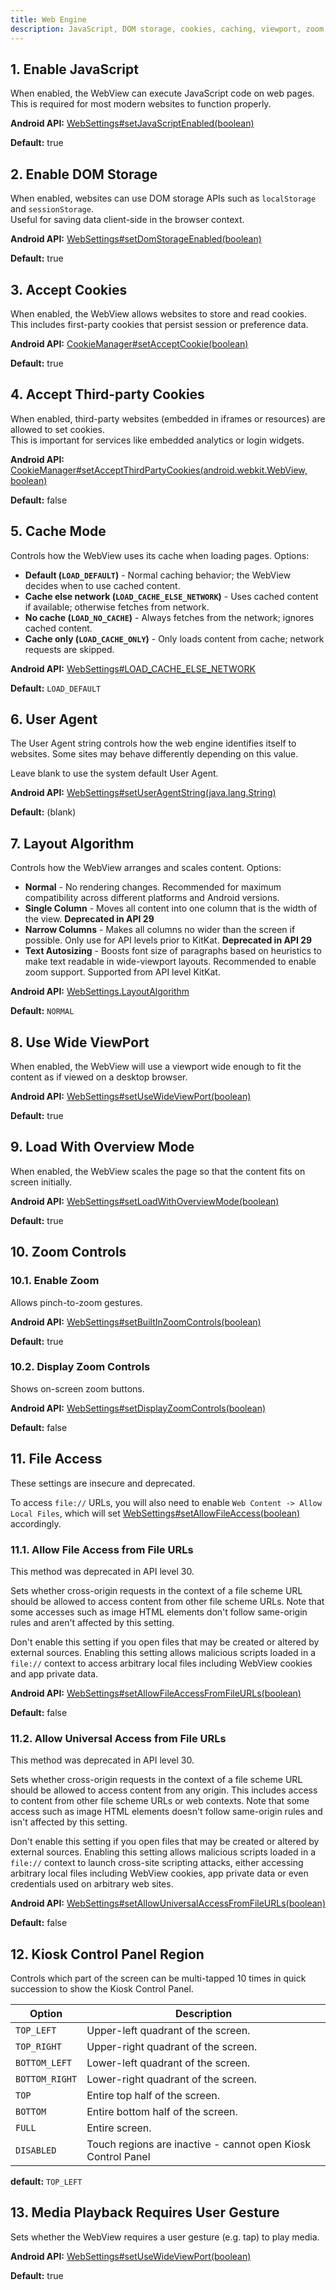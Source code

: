 ```yaml
---
title: Web Engine
description: JavaScript, DOM storage, cookies, caching, viewport, zoom
---
```



## 1. Enable JavaScript

When enabled, the WebView can execute JavaScript code on web pages.  
This is required for most modern websites to function properly.  

**Android API:** [WebSettings#setJavaScriptEnabled(boolean)](https://developer.android.com/reference/android/webkit/WebSettings#setJavaScriptEnabled(boolean))

**Default:** true

## 2. Enable DOM Storage

When enabled, websites can use DOM storage APIs such as `localStorage` and `sessionStorage`.  
Useful for saving data client-side in the browser context.

**Android API:** [WebSettings#setDomStorageEnabled(boolean)](https://developer.android.com/reference/android/webkit/WebSettings#setDomStorageEnabled(boolean))

**Default:** true

## 3. Accept Cookies

When enabled, the WebView allows websites to store and read cookies.  
This includes first-party cookies that persist session or preference data.

**Android API:** [CookieManager#setAcceptCookie(boolean)](https://developer.android.com/reference/android/webkit/CookieManager#setAcceptCookie(boolean))

**Default:** true

## 4. Accept Third-party Cookies

When enabled, third-party websites (embedded in iframes or resources) are allowed to set cookies.  
This is important for services like embedded analytics or login widgets.

**Android API:** [CookieManager#setAcceptThirdPartyCookies(android.webkit.WebView, boolean)](https://developer.android.com/reference/android/webkit/CookieManager#setAcceptThirdPartyCookies(android.webkit.WebView,%20boolean))

**Default:** false

## 5. Cache Mode

Controls how the WebView uses its cache when loading pages. Options:

- **Default (`LOAD_DEFAULT`)** - Normal caching behavior; the WebView decides when to use cached content.  
- **Cache else network (`LOAD_CACHE_ELSE_NETWORK`)** - Uses cached content if available; otherwise fetches from network.  
- **No cache (`LOAD_NO_CACHE`)** - Always fetches from the network; ignores cached content.  
- **Cache only (`LOAD_CACHE_ONLY`)** - Only loads content from cache; network requests are skipped.  

**Android API:** [WebSettings#LOAD_CACHE_ELSE_NETWORK](https://developer.android.com/reference/android/webkit/WebSettings#LOAD_CACHE_ELSE_NETWORK)

**Default:** `LOAD_DEFAULT`

## 6. User Agent

The User Agent string controls how the web engine identifies itself
to websites. Some sites may behave differently depending on this value.

Leave blank to use the system default User Agent.

**Android API:** [WebSettings#setUserAgentString(java.lang.String)](https://developer.android.com/reference/android/webkit/WebSettings#setUserAgentString(java.lang.String))

**Default:** (blank)

## 7. Layout Algorithm

Controls how the WebView arranges and scales content. Options:

- **Normal** - No rendering changes. Recommended for maximum compatibility
  across different platforms and Android versions.  
- **Single Column** - Moves all content into one column that is the width of
  the view. **Deprecated in API 29**  
- **Narrow Columns** - Makes all columns no wider than the screen if possible.
  Only use for API levels prior to KitKat. **Deprecated in API 29**  
- **Text Autosizing** - Boosts font size of paragraphs based on heuristics to
  make text readable in wide-viewport layouts. Recommended to enable zoom
  support. Supported from API level KitKat.  

**Android API:** [WebSettings.LayoutAlgorithm](https://developer.android.com/reference/android/webkit/WebSettings.LayoutAlgorithm)

**Default:** `NORMAL`

## 8. Use Wide ViewPort

When enabled, the WebView will use a viewport wide enough to fit the content as if viewed on a desktop browser.  

**Android API:** [WebSettings#setUseWideViewPort(boolean)](https://developer.android.com/reference/android/webkit/WebSettings#setUseWideViewPort(boolean))

**Default:** true

## 9. Load With Overview Mode

When enabled, the WebView scales the page so that the content fits on screen initially.  

**Android API:** [WebSettings#setLoadWithOverviewMode(boolean)](https://developer.android.com/reference/android/webkit/WebSettings#setLoadWithOverviewMode(boolean))

**Default:** true

## 10. Zoom Controls

### 10.1. Enable Zoom

Allows pinch-to-zoom gestures.  

**Android API:** [WebSettings#setBuiltInZoomControls(boolean)](https://developer.android.com/reference/android/webkit/WebSettings#setBuiltInZoomControls(boolean))

**Default:** true

### 10.2. Display Zoom Controls

Shows on-screen zoom buttons.  

**Android API:** [WebSettings#setDisplayZoomControls(boolean)](https://developer.android.com/reference/android/webkit/WebSettings#setDisplayZoomControls(boolean))

**Default:** false

## 11. File Access

These settings are insecure and deprecated.

To access `file://` URLs, you will also need to enable `Web Content -> Allow Local Files`, which will set
[WebSettings#setAllowFileAccess(boolean)](https://developer.android.com/reference/android/webkit/WebSettings#setAllowFileAccess(boolean))
accordingly.

### 11.1. Allow File Access from File URLs

This method was deprecated in API level 30.  

Sets whether cross-origin requests in the context of a file scheme URL should
be allowed to access content from other file scheme URLs. Note that some
accesses such as image HTML elements don't follow same-origin rules and aren't
affected by this setting.

Don't enable this setting if you open files that may be created or altered by
external sources. Enabling this setting allows malicious scripts loaded in a
`file://` context to access arbitrary local files including WebView cookies and
app private data.

**Android API:** [WebSettings#setAllowFileAccessFromFileURLs(boolean)](https://developer.android.com/reference/android/webkit/WebSettings#setAllowFileAccessFromFileURLs(boolean))

**Default:** false

### 11.2. Allow Universal Access from File URLs

This method was deprecated in API level 30.  

Sets whether cross-origin requests in the context of a file scheme URL should
be allowed to access content from any origin. This includes access to content
from other file scheme URLs or web contexts. Note that some access such as
image HTML elements doesn't follow same-origin rules and isn't affected by this
setting.

Don't enable this setting if you open files that may be created or altered by
external sources. Enabling this setting allows malicious scripts loaded in a
`file://` context to launch cross-site scripting attacks, either accessing
arbitrary local files including WebView cookies, app private data or even
credentials used on arbitrary web sites.

**Android API:** [WebSettings#setAllowUniversalAccessFromFileURLs(boolean)](https://developer.android.com/reference/android/webkit/WebSettings#setAllowUniversalAccessFromFileURLs(boolean))

**Default:** false

## 12. Kiosk Control Panel Region

Controls which part of the screen can be multi-tapped 10 times in quick
succession to show the Kiosk Control Panel.

| Option | Description |
|--------|-------------|
| `TOP_LEFT` | Upper-left quadrant of the screen. |
| `TOP_RIGHT` | Upper-right quadrant of the screen. |
| `BOTTOM_LEFT` | Lower-left quadrant of the screen. |
| `BOTTOM_RIGHT` | Lower-right quadrant of the screen. |
| `TOP` | Entire top half of the screen. |
| `BOTTOM` | Entire bottom half of the screen. |
| `FULL` | Entire screen. |
| `DISABLED` | Touch regions are inactive - cannot open Kiosk Control Panel |

**default:** `TOP_LEFT`

## 13. Media Playback Requires User Gesture

Sets whether the WebView requires a user gesture (e.g. tap) to play media.

**Android API:** [WebSettings#setUseWideViewPort(boolean)](https://developer.android.com/reference/android/webkit/WebSettings#setMediaPlaybackRequiresUserGesture(boolean))

**Default:** true
